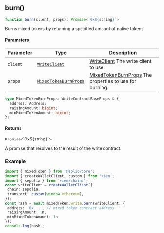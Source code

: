 <a id="burn"></a>

## burn()

```ts copy
function burn(client, props): Promise<`0x${string}`>
```

Burns mixed tokens by returning a specified amount of native tokens.

#### Parameters

| Parameter | Type | Description |
| ------ | ------ | ------ |
| `client` | [`WriteClient`](../../types.mdx#WriteClient) | [WriteClient](../../types.mdx#WriteClient) The write client to use. |
| `props` | [`MixedTokenBurnProps`](burn.mdx#MixedTokenBurnProps) | [MixedTokenBurnProps](burn.mdx#MixedTokenBurnProps) The properties to use for burning. |


<a id="MixedTokenBurnProps"></a>

```ts copy
type MixedTokenBurnProps: WriteContractBaseProps & {
  address: Address;
  raisingAmount: bigint;
  minMixedTokenAmount: bigint;
};
```

#### Returns

`Promise`&lt;\`0x$\{string\}\`&gt;

A promise that resolves to the result of the write contract.

### Example

```ts copy filename="mixed-token.ts"
import { mixedToken } from '@solio/core';
import { createWalletClient, custom } from 'viem';
import { sepolia } from 'viem/chains';
const writeClient = createWalletClient({
 chain: sepolia,
 transport: custom(window.ethereum),
});
const hash = await mixedToken.write.burn(writeClient, {
 address: '0x...', // mixed token contract address
 raisingAmount: 1n,
 minMixedTokenAmount: 1n
});
console.log(hash);
```
